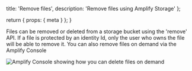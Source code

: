   title: 'Remove files',
  description: 'Remove files using Amplify Storage'
};

  return {
    props: {
      meta
    }
  };
}

<BlockSwitcher>
<Block name="API Usage">
Files can be removed or deleted from a storage bucket using the 'remove' API. If a file is protected by an identity Id, only the user who owns the file will be able to remove it.
</Block>
<Block name="Amplify Console">
You can also remove files on demand via the Amplify Console

![Amplify Console showing how you can delete files on demand](/images/gen2/storage/delete.png)
</Block>
</BlockSwitcher>
